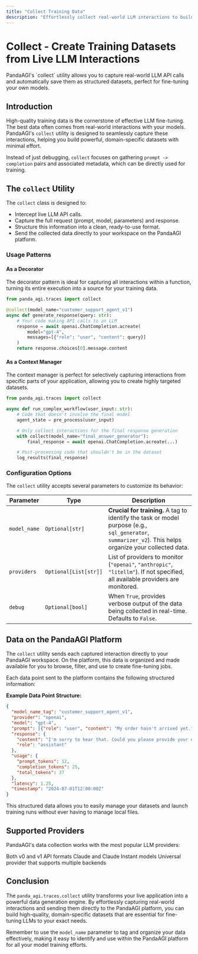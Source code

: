 ```yaml
---
title: "Collect Training Data"
description: "Effortlessly collect real-world LLM interactions to build high-quality training datasets with PandaAGI."
---
```


# Collect - Create Training Datasets from Live LLM Interactions

<Info>
  PandaAGI's `collect` utility allows you to capture real-world LLM API calls and automatically save them as structured datasets, perfect for fine-tuning your own models.
</Info>

## Introduction

High-quality training data is the cornerstone of effective LLM fine-tuning. The best data often comes from real-world interactions with your models. PandaAGI's `collect` utility is designed to seamlessly capture these interactions, helping you build powerful, domain-specific datasets with minimal effort.

Instead of just debugging, `collect` focuses on gathering `prompt -> completion` pairs and associated metadata, which can be directly used for training.

## The `collect` Utility

The `collect` class is designed to:

- Intercept live LLM API calls.
- Capture the full request (prompt, model, parameters) and response.
- Structure this information into a clean, ready-to-use format.
- Send the collected data directly to your workspace on the PandaAGI platform.

### Usage Patterns

#### As a Decorator

The decorator pattern is ideal for capturing all interactions within a function, turning its entire execution into a source for your training data.

```python
from panda_agi.traces import collect

@collect(model_name="customer_support_agent_v1")
async def generate_response(query: str):
    # Your code making API calls to an LLM
    response = await openai.ChatCompletion.acreate(
        model="gpt-4",
        messages=[{"role": "user", "content": query}]
    )
    return response.choices[0].message.content
```

#### As a Context Manager

The context manager is perfect for selectively capturing interactions from specific parts of your application, allowing you to create highly targeted datasets.

```python
from panda_agi.traces import collect

async def run_complex_workflow(user_input: str):
    # Code that doesn't involve the final model
    agent_state = pre_process(user_input)

    # Only collect interactions for the final response generation
    with collect(model_name="final_answer_generator"):
        final_response = await openai.ChatCompletion.acreate(...)

    # Post-processing code that shouldn't be in the dataset
    log_results(final_response)
```

### Configuration Options

The `collect` utility accepts several parameters to customize its behavior:

| Parameter    | Type                  | Description                                                                                                                                              |
| ------------ | --------------------- | -------------------------------------------------------------------------------------------------------------------------------------------------------- |
| `model_name` | `Optional[str]`       | **Crucial for training.** A tag to identify the task or model purpose (e.g., `sql_generator`, `summarizer_v2`). This helps organize your collected data. |
| `providers`  | `Optional[List[str]]` | List of providers to monitor (`"openai"`, `"anthropic"`, `"litellm"`). If not specified, all available providers are monitored.                              |
| `debug`      | `Optional[bool]`      | When `True`, provides verbose output of the data being collected in real-time. Defaults to `False`.                                                      |

## Data on the PandaAGI Platform

The `collect` utility sends each captured interaction directly to your PandaAGI workspace. On the platform, this data is organized and made available for you to browse, filter, and use to create fine-tuning jobs.

Each data point sent to the platform contains the following structured information:

**Example Data Point Structure:**
```json
{
  "model_name_tag": "customer_support_agent_v1",
  "provider": "openai",
  "model": "gpt-4",
  "prompt": [{"role": "user", "content": "My order hasn't arrived yet."}],
  "response": {
    "content": "I'm sorry to hear that. Could you please provide your order number so I can look into it for you?",
    "role": "assistant"
  },
  "usage": {
    "prompt_tokens": 12,
    "completion_tokens": 25,
    "total_tokens": 37
  },
  "latency": 1.25,
  "timestamp": "2024-07-01T12:00:00Z"
}
```
This structured data allows you to easily manage your datasets and launch training runs without ever having to manage local files.

## Supported Providers

PandaAGI's data collection works with the most popular LLM providers:

<CardGroup cols={3}>
  <Card title="OpenAI" icon="robot">
    Both v0 and v1 API formats
  </Card>
  <Card title="Anthropic" icon="a">
    Claude and Claude Instant models
  </Card>
  <Card title="LiteLLM" icon="sparkles">
    Universal provider that supports multiple backends
  </Card>
</CardGroup>

## Conclusion

The `panda_agi.traces.collect` utility transforms your live application into a powerful data generation engine. By effortlessly capturing real-world interactions and sending them directly to the PandaAGI platform, you can build high-quality, domain-specific datasets that are essential for fine-tuning LLMs to your exact needs.

Remember to use the `model_name` parameter to tag and organize your data effectively, making it easy to identify and use within the PandaAGI platform for all your model training efforts.
